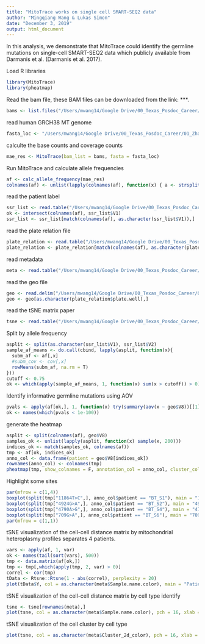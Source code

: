 ```yaml
---
title: "MitoTrace works on single cell SMART-SEQ2 data"
author: "Mingqiang Wang & Lukas Simon"
date: "December 3, 2019"
output: html_document
---
```


In this analysis, we demonstrate that MitoTrace could identify the germline mutations on single-cell SMART-SEQ2 data which publicly available from Darmanis et al. (Darmanis et al. 2017).

Load R libraries
```r
library(MitoTrace)
library(pheatmap)
```

Read the bam file, these BAM files can be downloaded from the link: ***.
```r
bams <- list.files("/Users/mwang14/Google Drive/00_Texas_Posdoc_Career/01_Zhao/12_Develop_Mitogenotyping_Tools/02_GBM_data/GBM_Bam/", full.names = T, pattern = ".bam$")
```

read human GRCH38 MT genome
```r
fasta_loc <- "/Users/mwang14/Google Drive/00_Texas_Posdoc_Career/01_Zhao/12_Develop_Mitogenotyping_Tools/02_GBM_data/GRCH38_MT.fa"
```

calculte the base counts and coverage counts
```r
mae_res <- MitoTrace(bam_list = bams, fasta = fasta_loc)
```

Run MitoTrace and calculate allele frequencies
```r
af <- calc_allele_frequency(mae_res)
colnames(af) <- unlist(lapply(colnames(af), function(x) { a <- strsplit(x, "\\.") [[1]][1]}))
```

read the patient label
```r
ssr_list <- read.table("/Users/mwang14/Google Drive/00_Texas_Posdoc_Career/01_Zhao/12_Develop_Mitogenotyping_Tools/02_GBM_data/rds_all_cell/SRR_Patient_all_list_sorted", sep = "\t")
ok <- intersect(colnames(af), ssr_list$V1)
ssr_list <- ssr_list[match(colnames(af), as.character(ssr_list$V1)),]
```

read the plate relation file
```r
plate_relation <- read.table("/Users/mwang14/Google Drive/00_Texas_Posdoc_Career/01_Zhao/12_Develop_Mitogenotyping_Tools/02_GBM_data/rds_all_cell/GBM_SRA_plate_relation", sep = "\t", header = T)
plate_relation <- plate_relation[match(colnames(af), as.character(plate_relation$sra)),]
```

read metadata
```r
meta <- read.table("/Users/mwang14/Google Drive/00_Texas_Posdoc_Career/01_Zhao/12_Develop_Mitogenotyping_Tools/02_GBM_data/rds_all_cell/GBM_metadata.csv")
```

read the geo file
```r
geo <- read.delim("/Users/mwang14/Google Drive/00_Texas_Posdoc_Career/01_Zhao/12_Develop_Mitogenotyping_Tools/02_GBM_data/rds_all_cell/FromGeoSpreadsheet.tsv", row.names = 1)
geo <- geo[as.character(plate_relation$plate.well),]
```

read the tSNE matrix paper
```r
tsne <- read.table("/Users/mwang14/Google Drive/00_Texas_Posdoc_Career/01_Zhao/12_Develop_Mitogenotyping_Tools/02_GBM_data/rds_all_cell/GBM_TSNE.csv")
```

Split by allele frequency
```r
asplit <- split(as.character(ssr_list$V1), ssr_list$V2)
sample_af_means <- do.call(cbind, lapply(asplit, function(x){
  subm_af <- af[,x]
  #subm_cov <- cov[,x]
  rowMeans(subm_af, na.rm = T)
}))
cutoff <- 0.75
ok <- which(apply(sample_af_means, 1, function(x) sum(x > cutoff)) > 0)
```

Identify informative germline mutations using AOV
```r
pvals <- apply(af[ok,], 1, function(x) try(summary(aov(x ~ geo$V8))[[1]][1, 5]))
ok <- names(which(pvals < 1e-100))
```

generate the heatmap
```r
asplit <- split(colnames(af), geo$V8)
samples_ok <- unlist(lapply(asplit, function(x) sample(x, 200)))
indices_ok <- match(samples_ok, colnames(af))
tmp <- af[ok, indices_ok]
anno_col <- data.frame(patient = geo$V8[indices_ok])
rownames(anno_col) <- colnames(tmp)
pheatmap(tmp, show_colnames = F, annotation_col = anno_col, cluster_cols = T)
```

Highlight some sites
```r
par(mfrow = c(1,4))
boxplot(split(tmp["11864T>C",], anno_col$patient == "BT_S1"), main = "11864T>C", xlab = "BT_S1", ylab = "Alternative allele frequency")
boxplot(split(tmp["4924G>A",], anno_col$patient == "BT_S2"), main = "4924G>A", xlab = "BT_S2", ylab = "Alternative allele frequency")
boxplot(split(tmp["4790A>G",], anno_col$patient == "BT_S4"), main = "4790A>G", xlab = "BT_S4", ylab = "Alternative allele frequency")
boxplot(split(tmp["709G>A",], anno_col$patient == "BT_S6"), main = "709G>A", xlab = "BT_S6", ylab = "Alternative allele frequency")
par(mfrow = c(1,1))
```


tSNE visualization of the cell-cell distance matrix by mitochondrial heteroplasmy profiles separates 4 patients.
```r
vars <- apply(af, 1, var)
ok <- names(tail(sort(vars), 500))
tmp <- data.matrix(af[ok,])
tmp <- tmp[,which(apply(tmp, 2, var) > 0)]
correl <- cor(tmp)
tData <- Rtsne::Rtsne(1 - abs(correl), perplexity = 20)
plot(tData$Y, col = as.character(meta$Sample.name.color), main = "Patient", pch =20)
```

tSNE visualization of the cell-cell distance matrix by cell type identify
```r
tsne <- tsne[rownames(meta),]
plot(tsne, col = as.character(meta$Sample.name.color), pch = 16, xlab = "tSNE1", ylab = "tSNE2")
```

tSNE visualization of the cell cluster by cell type
```r
plot(tsne, col = as.character(meta$Cluster_2d_color), pch = 16, xlab = "tSNE1", ylab = "tSNE2")
```





```r


```
